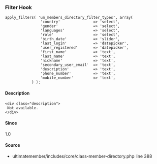 
### Filter Hook    
    
```
apply_filters( 'um_members_directory_filter_types', array(
				'country'               => 'select',
				'gender'                => 'select',
				'languages'             => 'select',
				'role'                  => 'select',
				'birth_date'            => 'slider',
				'last_login'            => 'datepicker',
				'user_registered'       => 'datepicker',
				'first_name'            => 'text',
				'last_name'             => 'text',
				'nickname'              => 'text',
				'secondary_user_email'  => 'text',
				'description'           => 'text',
				'phone_number'          => 'text',
				'mobile_number'         => 'text',
			) );
```

#### Description
    <div class="description">
     Not available.
    </div>

#### Since
<div class="description">
1.0
</div>

#### Source
  - <Link href="/developer/files/includes-core-class-member-directory#source-view.388">ultimatemember/includes/core/class-member-directory.php</Link> <Link href="/developer/files/includes-core-class-member-directory#source-view.388">line 388</Link>


